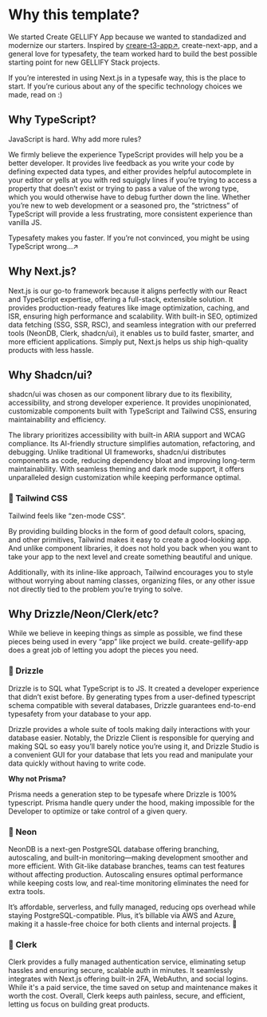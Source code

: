 # Why this template?

We started Create GELLIFY App because we wanted to standadized and modernize our starters. Inspired by [creare-t3-app↗](https://create.t3.gg/), create-next-app, and a general love for typesafety, the team worked hard to build the best possible starting point for new GELLIFY Stack projects.

If you’re interested in using Next.js in a typesafe way, this is the place to start. If you’re curious about any of the specific technology choices we made, read on :)

## Why TypeScript?

JavaScript is hard. Why add more rules?

We firmly believe the experience TypeScript provides will help you be a better developer. It provides live feedback as you write your code by defining expected data types, and either provides helpful autocomplete in your editor or yells at you with red squiggly lines if you’re trying to access a property that doesn’t exist or trying to pass a value of the wrong type, which you would otherwise have to debug further down the line. Whether you’re new to web development or a seasoned pro, the “strictness” of TypeScript will provide a less frustrating, more consistent experience than vanilla JS.

Typesafety makes you faster. If you’re not convinced, you might be using TypeScript wrong…↗

## Why Next.js?

Next.js is our go-to framework because it aligns perfectly with our React and TypeScript expertise, offering a full-stack, extensible solution. It provides production-ready features like image optimization, caching, and ISR, ensuring high performance and scalability. With built-in SEO, optimized data fetching (SSG, SSR, RSC), and seamless integration with our preferred tools (NeonDB, Clerk, shadcn/ui), it enables us to build faster, smarter, and more efficient applications. Simply put, Next.js helps us ship high-quality products with less hassle.
## Why Shadcn/ui?

shadcn/ui was chosen as our component library due to its flexibility, accessibility, and strong developer experience. It provides unopinionated, customizable components built with TypeScript and Tailwind CSS, ensuring maintainability and efficiency.

The library prioritizes accessibility with built-in ARIA support and WCAG compliance. Its AI-friendly structure simplifies automation, refactoring, and debugging. Unlike traditional UI frameworks, shadcn/ui distributes components as code, reducing dependency bloat and improving long-term maintainability. With seamless theming and dark mode support, it offers unparalleled design customization while keeping performance optimal.

### 🎨 Tailwind CSS

Tailwind feels like “zen-mode CSS”.

By providing building blocks in the form of good default colors, spacing, and other primitives, Tailwind makes it easy to create a good-looking app. And unlike component libraries, it does not hold you back when you want to take your app to the next level and create something beautiful and unique.

Additionally, with its inline-like approach, Tailwind encourages you to style without worrying about naming classes, organizing files, or any other issue not directly tied to the problem you’re trying to solve.

## Why Drizzle/Neon/Clerk/etc?

While we believe in keeping things as simple as possible, we find these pieces being used in every “app” like project we build. create-gellify-app does a great job of letting you adopt the pieces you need.

### 🚀 Drizzle

Drizzle is to SQL what TypeScript is to JS. It created a developer experience that didn’t exist before. By generating types from a user-defined typescript schema compatible with several databases, Drizzle guarantees end-to-end typesafety from your database to your app.

Drizzle provides a whole suite of tools making daily interactions with your database easier. Notably, the Drizzle Client is responsible for querying and making SQL so easy you’ll barely notice you’re using it, and Drizzle Studio is a convenient GUI for your database that lets you read and manipulate your data quickly without having to write code.

**Why not Prisma?**

Prisma needs a generation step to be typesafe where Drizzle is 100% typescript. Prisma handle query under the hood, making impossible for the Developer to optimize or take control of a given query.

### 🐘 Neon

NeonDB is a next-gen PostgreSQL database offering branching, autoscaling, and built-in monitoring—making development smoother and more efficient. With Git-like database branches, teams can test features without affecting production. Autoscaling ensures optimal performance while keeping costs low, and real-time monitoring eliminates the need for extra tools.

It’s affordable, serverless, and fully managed, reducing ops overhead while staying PostgreSQL-compatible. Plus, it’s billable via AWS and Azure, making it a hassle-free choice for both clients and internal projects. 🚀

### 🔐 Clerk

Clerk provides a fully managed authentication service, eliminating setup hassles and ensuring secure, scalable auth in minutes. It seamlessly integrates with Next.js offering built-in 2FA, WebAuthn, and social logins. While it's a paid service, the time saved on setup and maintenance makes it worth the cost. Overall, Clerk keeps auth painless, secure, and efficient, letting us focus on building great products.